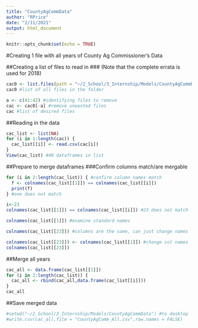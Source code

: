 ```yaml
---
title: "CountyAgCommData"
author: "RPrice"
date: "2/11/2021"
output: html_document
---
```


```r
knitr::opts_chunk$set(echo = TRUE)
```

#Creating 1 file with all years of County Ag Commissioner's Data

##Creating a list of files to read in
### (Note that the complete errata is used for 2018)
```r
cac0 <- list.files(path = "~/2_School/3_Internship/Models/CountyAgCommData/", full.names = FALSE)
cac0 #list of all files in the folder
```

```r
a <- c(41:42) #identifying files to remove
cac <- cac0[-a] #remove unwanted files
cac #list of desired files
```

##Reading in the data
```r
cac_list <- list(NA)
for (i in 1:length(cac)) {
  cac_list[[i]] <- read.csv(cac[i])
}
View(cac_list) #40 dataframes in list
```

##Prepare to merge dataframes
###Confirm columns match/are mergable
```r
for (i in 2:length(cac_list)) { #confirm column names match
  f <- colnames(cac_list[[1]]) == colnames(cac_list[[i]])
  print(f)
} #one does not match
```
```r
i<-23
colnames(cac_list[[1]]) == colnames(cac_list[[i]]) #23 does not match
```
```r
colnames(cac_list[[1]]) #examine standard names
```

```r
colnames(cac_list[[23]]) #columns are the same, can just change names
```

```r
colnames(cac_list[[23]]) <- colnames(cac_list[[1]]) #change col names
colnames(cac_list[[23]]) 
```

##Merge all years
```r
cac_all <- data.frame(cac_list[[1]])
for (i in 2:length(cac_list)) {
  cac_all <- rbind(cac_all,data.frame(cac_list[[i]]))
}
cac_all
```
##Save merged data
```r
#setwd("~/2_School/3_Internship/Models/CountyAgCommData") #to desktop
#write.csv(cac_all,file = "CountyAgComm_All.csv",row.names = FALSE)
```
